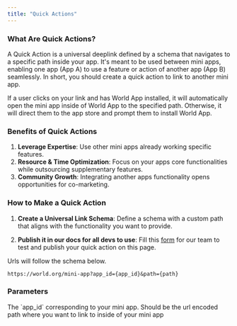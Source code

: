 ```yaml
---
title: "Quick Actions"
---
```


### **What Are Quick Actions?**

A Quick Action is a universal deeplink defined by a schema that navigates to a specific path inside your app. It's meant to be used between mini apps, enabling one app (App A) to use a feature or action of another app (App B) seamlessly.
In short, you should create a quick action to link to another mini app.

<Note>
If a user clicks on your link and has World App installed, it will automatically open the mini app inside of World
App to the specified path. Otherwise, it will direct them to the app store and prompt them to install World App.
</Note>

### **Benefits of Quick Actions**

1. **Leverage Expertise**: Use other mini apps already working specific features.
2. **Resource & Time Optimization**: Focus on your apps core functionalities while outsourcing supplementary features.
3. **Community Growth**: Integrating another apps functionality opens opportunities for co-marketing.

### **How to Make a Quick Action**

1. **Create a Universal Link Schema**: Define a schema with a custom path that aligns with the functionality you want to provide.

2. **Publish it in our docs for all devs to use**: Fill this [form](https://forms.gle/UBcKMrnxtyxqX4dq6) for our team to test and publish your quick action on this page.

Urls will follow the schema below.

```
https://world.org/mini-app?app_id={app_id}&path={path}
```

### Parameters

<ParamField path="app_id" type="string" required>
  The `app_id` corresponding to your mini app.
</ParamField>

<ParamField path="path" type="string">
  Should be the url encoded path where you want to link to inside of your mini app
</ParamField>